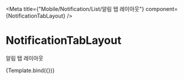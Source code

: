 

<Meta
    title={"Mobile/Notification/List/알림 탭 레이아웃"}
    component={NotificationTabLayout}
/>

# NotificationTabLayout

알림 탭 레이아웃


<Canvas>
    <Story name="Default">{Template.bind({})}</Story>
</Canvas>
